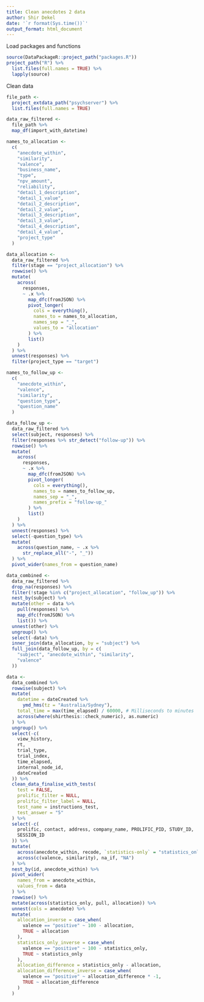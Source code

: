 ```yaml
---
title: Clean anecdotes 2 data
author: Shir Dekel
date: '`r format(Sys.time())`'
output_format: html_document
---
```


Load packages and functions

```r
source(DataPackageR::project_path("packages.R"))
project_path("R") %>%
  list.files(full.names = TRUE) %>%
  lapply(source)
```

Clean data

```r
file_path <-
  project_extdata_path("psychserver") %>%
  list.files(full.names = TRUE)

data_raw_filtered <-
  file_path %>%
  map_df(import_with_datetime)

names_to_allocation <-
  c(
    "anecdote_within",
    "similarity",
    "valence",
    "business_name",
    "type",
    "npv_amount",
    "reliability",
    "detail_1_description",
    "detail_1_value",
    "detail_2_description",
    "detail_2_value",
    "detail_3_description",
    "detail_3_value",
    "detail_4_description",
    "detail_4_value",
    "project_type"
  )

data_allocation <-
  data_raw_filtered %>%
  filter(stage == "project_allocation") %>%
  rowwise() %>%
  mutate(
    across(
      responses,
      ~ .x %>%
        map_dfc(fromJSON) %>%
        pivot_longer(
          cols = everything(),
          names_to = names_to_allocation,
          names_sep = "_",
          values_to = "allocation"
        ) %>%
        list()
    )
  ) %>%
  unnest(responses) %>%
  filter(project_type == "target")

names_to_follow_up <-
  c(
    "anecdote_within",
    "valence",
    "similarity",
    "question_type",
    "question_name"
  )

data_follow_up <-
  data_raw_filtered %>%
  select(subject, responses) %>%
  filter(responses %>% str_detect("follow-up")) %>%
  rowwise() %>%
  mutate(
    across(
      responses,
      ~ .x %>%
        map_dfc(fromJSON) %>%
        pivot_longer(
          cols = everything(),
          names_to = names_to_follow_up,
          names_sep = "_",
          names_prefix = "follow-up_"
        ) %>%
        list()
    )
  ) %>%
  unnest(responses) %>%
  select(-question_type) %>%
  mutate(
    across(question_name, ~ .x %>%
      str_replace_all("-", "_"))
  ) %>%
  pivot_wider(names_from = question_name)

data_combined <-
  data_raw_filtered %>%
  drop_na(responses) %>%
  filter(!stage %in% c("project_allocation", "follow_up")) %>%
  nest_by(subject) %>%
  mutate(other = data %>%
    pull(responses) %>%
    map_dfc(fromJSON) %>%
    list()) %>%
  unnest(other) %>%
  ungroup() %>%
  select(-data) %>%
  inner_join(data_allocation, by = "subject") %>%
  full_join(data_follow_up, by = c(
    "subject", "anecdote_within", "similarity",
    "valence"
  ))

data <-
  data_combined %>%
  rowwise(subject) %>%
  mutate(
    datetime = dateCreated %>%
      ymd_hms(tz = "Australia/Sydney"),
    total_time = max(time_elapsed) / 60000, # Milliseconds to minutes
    across(where(shirthesis::check_numeric), as.numeric)
  ) %>%
  ungroup() %>%
  select(-c(
    view_history,
    rt,
    trial_type,
    trial_index,
    time_elapsed,
    internal_node_id,
    dateCreated
  )) %>%
  clean_data_finalise_with_tests(
    test = FALSE,
    prolific_filter = NULL,
    prolific_filter_label = NULL,
    test_name = instructions_test,
    test_answer = "5"
  ) %>%
  select(-c(
    prolific, contact, address, company_name, PROLIFIC_PID, STUDY_ID,
    SESSION_ID
  )) %>%
  mutate(
    across(anecdote_within, recode, `statistics-only` = "statistics_only"),
    across(c(valence, similarity), na_if, "NA")
  ) %>%
  nest_by(id, anecdote_within) %>%
  pivot_wider(
    names_from = anecdote_within,
    values_from = data
  ) %>%
  rowwise() %>%
  mutate(across(statistics_only, pull, allocation)) %>%
  unnest(cols = anecdote) %>%
  mutate(
    allocation_inverse = case_when(
      valence == "positive" ~ 100 - allocation,
      TRUE ~ allocation
    ),
    statistics_only_inverse = case_when(
      valence == "positive" ~ 100 - statistics_only,
      TRUE ~ statistics_only
    ),
    allocation_difference = statistics_only - allocation,
    allocation_difference_inverse = case_when(
      valence == "positive" ~ allocation_difference * -1,
      TRUE ~ allocation_difference
    )
  )
```

